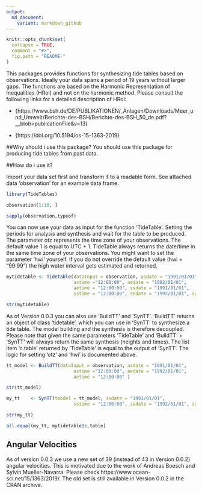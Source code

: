 ```yaml
---
output:
  md_document:
    variant: markdown_github
---
```


<!-- README.md is generated from README.Rmd. Please edit that file -->

```r
knitr::opts_chunk$set(
  collapse = TRUE,
  comment = "#>",
  fig.path = "README-"
)
```

This packages provides functions for synthesizing tide tables based on observations. Ideally your data spans a period of 19 years without larger gaps. The functions are based on the Harmonic Representation of Inequalities (HRoI) and not on the harmonic method. Please consult the following links for a detailed description of HRoI:

- {https://www.bsh.de/DE/PUBLIKATIONEN/_Anlagen/Downloads/Meer_und_Umwelt/Berichte-des-BSH/Berichte-des-BSH_50_de.pdf?__blob=publicationFile&v=13}

- {https://doi.org/10.5194/os-15-1363-2019}


##Why should i use this package?
You should use this package for producing tide tables from past data.

##How do i use it?

Import your data set first and transform it to a readable form. See attached data 'observation' for an example data frame.
```r
library(TideTables)

observation[1:10, ]

sapply(observation,typeof)

```

You can now use your data as input for the function 'TideTable'. Setting the periods for analysis and synthesis and wait for the table to be produced. The parameter otz represents the time zone of your observations. The default value 1 is equal to UTC + 1. TideTable always returns the date/time in the same time zone of your observations. You might want to set the parameter 'hwi' yourself. If you do not override the default value (hwi = "99:99") the high water interval gets estimated and returned.

```r
mytidetable <- TideTable(dataInput = observation, asdate = "1991/01/01", 
                         astime ="12:00:00", aedate = "1992/01/01", 
                         aetime = "12:00:00", ssdate = "1991/01/01", 
                         sstime = "12:00:00", sedate = "1992/01/01", setime = "12:00:00", otz = 1)

```


```r
str(mytidetable)
```


As of Version 0.0.3 you can also use 'BuildTT' and 'SynTT'. 'BuildTT' returns an object of class 'tidetable', which you can use in 'SynTT' to synthesize a tide table. The model building and the synthesis is therefore decoupled. Please note that given the same parameters 'TideTable' and 'BuildTT' + 'SynTT' will always return the same synthesis (heights and times). The list item 'c.table' returned by 'TideTable' is equal to the output of 'SynTT'. The logic for setting 'otz' and 'hwi' is documented above. 

```r
tt_model <- BuildTT(dataInput = observation, asdate = "1991/01/01", 
                         astime ="12:00:00", aedate = "1992/01/01", 
                         aetime = "12:00:00" )
```

```r
str(tt_model)
```


```r
my_tt    <- SynTT(tmodel = tt_model, ssdate = "1991/01/01", 
                         sstime = "12:00:00", sedate = "1992/01/01", setime = "12:00:00")
```

```r
str(my_tt)
```

```r
all.equal(my_tt, mytidetable$c.table)
```

## Angular Velocities

As of version 0.0.3 we use a new set of 39 (instead of 43 in Version 0.0.2) angular velocities. This is motivated due to the work of Andreas Boesch and Sylvin Mueller-Navarra. Please check https://www.ocean-sci.net/15/1363/2019/. The old set is still available in Version 0.0.2 in the CRAN archive. 
